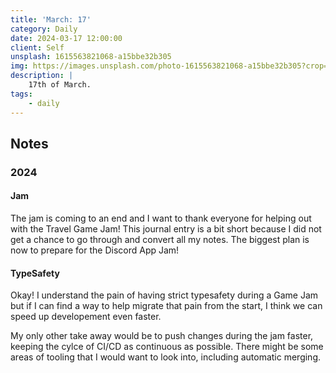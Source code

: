 ```yaml
---
title: 'March: 17'
category: Daily
date: 2024-03-17 12:00:00
client: Self
unsplash: 1615563821068-a15bbe32b305
img: https://images.unsplash.com/photo-1615563821068-a15bbe32b305?crop=entropy&cs=srgb&fm=jpg&ixid=MnwzNjM5Nzd8MHwxfHJhbmRvbXx8fHx8fHx8fDE2ODE3NDg2ODY&ixlib=rb-4.0.3&q=85
description: |
    17th of March.
tags:
    - daily
---
```




## Notes

### 2024

#### Jam

The jam is coming to an end and I want to thank everyone for helping out with the Travel Game Jam!
This journal entry is a bit short because I did not get a chance to go through and convert all my notes.
The biggest plan is now to prepare for the Discord App Jam!


#### TypeSafety

Okay! I understand the pain of having strict typesafety during a Game Jam but if I can find a way to help migrate that pain from the start, I think we can speed up developement even faster.

My only other take away would be to push changes during the jam faster, keeping the cylce of CI/CD as continuous as possible.
There might be some areas of tooling that I would want to look into, including automatic merging.

